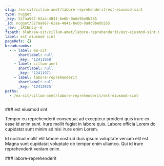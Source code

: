 ```yaml
---
slug: /ea-sit/cillum-amet/labore-reprehenderit/est-eiusmod-sint
type: nugget
_key: 527aa967-62aa-4841-be6b-0add9be8b285
_id: nugget/527aa967-62aa-4841-be6b-0add9be8b285
_rev: _iKCEnJq--A
fspath: blah/ea-sit/cillum-amet/labore-reprehenderit/est-eiusmod-sint.md
label: est eiusmod sint
pageRefs: {}
breadcrumbs:
  - - label: ea-sit
      shortlabel: null
      _key: '12411968'
    - label: cillum-amet
      shortlabel: null
      _key: '12411971'
    - label: labore-reprehenderit
      shortlabel: null
      _key: '12412025'
paths:
  - /ea-sit/cillum-amet/labore-reprehenderit/est-eiusmod-sint
---
```


<NuggetArea>
<Nugget slug="/ea-sit/cillum-amet/labore-reprehenderit/est-eiusmod-sint" type="nugget" _key="527aa967-62aa-4841-be6b-0add9be8b285" _id="nugget/527aa967-62aa-4841-be6b-0add9be8b285" _rev="_iKCEnJq--A" fspath="blah/ea-sit/cillum-amet/labore-reprehenderit/est-eiusmod-sint.md" label="est eiusmod sint" paths="/ea-sit/cillum-amet/labore-reprehenderit/est-eiusmod-sint">
<NuggetBody>
### est eiusmod sint

Tempor eu reprehenderit consequat ad excepteur proident quis irure ex esse id enim sunt. Irure mollit fugiat in labore quis. Labore officia Lorem do cupidatat sunt minim ad nisi irure enim Lorem.

Id nostrud mollit elit labore nostrud duis ipsum voluptate veniam elit est. Magna sunt cupidatat voluptate do tempor enim ullamco. Qui id irure reprehenderit veniam enim.

</NuggetBody>
<Breadcrumbs>
<Crumbs>
<Crumb _key="12411968" label="ea-sit" /><Crumb _key="12411971" label="cillum-amet" /><Crumb _key="12412025" label="labore-reprehenderit" />
</Crumbs>
</Breadcrumbs>
</Nugget>

<NuggetsInbound>
</NuggetsInbound>
<NuggetsOutbound>
</NuggetsOutbound>
</NuggetArea>
<PassagesInbound>
<Passage direction="inbound" type="passage" _key="12412025" _id="passage/12412025" _rev="_iKCEnJa--B" label="labore-reprehenderit" passage="labore-reprehenderit" fspath="blah/ea-sit/cillum-amet/labore-reprehenderit" paths="/ea-sit/cillum-amet/labore-reprehenderit" slug="/ea-sit/cillum-amet/labore-reprehenderit">
<NuggetBody>
### labore-reprehenderit

</NuggetBody>
<Breadcrumbs>
<Crumbs>
<Crumb _key="12411968" label="ea-sit" /><Crumb _key="12411971" label="cillum-amet" />
</Crumbs>
</Breadcrumbs>
</Passage>

</PassagesInbound>
<PassagesOutbound>
</PassagesOutbound>